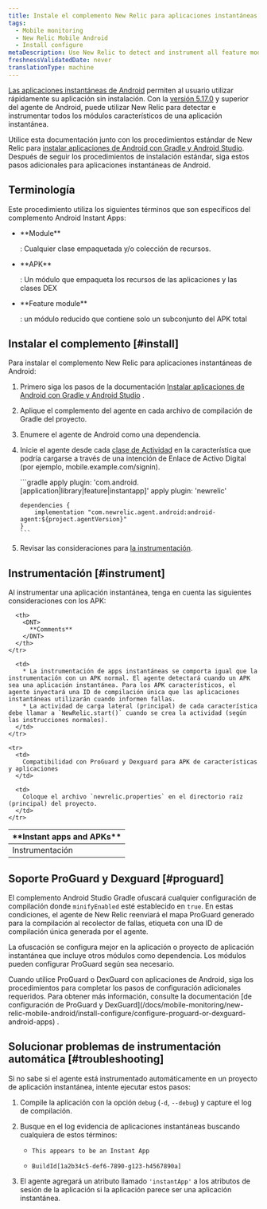 ```yaml
---
title: Instale el complemento New Relic para aplicaciones instantáneas de Android
tags:
  - Mobile monitoring
  - New Relic Mobile Android
  - Install configure
metaDescription: Use New Relic to detect and instrument all feature modules for Android Instant Apps.
freshnessValidatedDate: never
translationType: machine
---
```


[Las aplicaciones instantáneas de Android](https://developer.android.com/topic/instant-apps/index.html) permiten al usuario utilizar rápidamente su aplicación sin instalación. Con la [versión 5.17.0](/docs/release-notes/mobile-release-notes/android-release-notes/android-5170) y superior del agente de Android, puede utilizar New Relic para detectar e instrumentar todos los módulos característicos de una aplicación instantánea.

Utilice esta documentación junto con los procedimientos estándar de New Relic para [instalar aplicaciones de Android con Gradle y Android Studio](/docs/mobile-monitoring/new-relic-mobile-android/install-configure/install-android-apps-gradle-android-studio). Después de seguir los procedimientos de instalación estándar, siga estos pasos adicionales para aplicaciones instantáneas de Android.

## Terminología

Este procedimiento utiliza los siguientes términos que son específicos del complemento Android Instant Apps:

* <DNT>
    **Module**
  </DNT>

  : Cualquier clase empaquetada y/o colección de recursos.

* <DNT>
    **APK**
  </DNT>

  : Un módulo que empaqueta los recursos de las aplicaciones y las clases DEX

* <DNT>
    **Feature module**
  </DNT>

  : un módulo reducido que contiene solo un subconjunto del APK total

## Instalar el complemento [#install]

Para instalar el complemento New Relic para aplicaciones instantáneas de Android:

1. Primero siga los pasos de la documentación [Instalar aplicaciones de Android con Gradle y Android Studio](/docs/mobile-monitoring/new-relic-mobile-android/install-configure/install-android-apps-gradle-android-studio) .

2. Aplique el complemento del agente en cada archivo de compilación de Gradle del proyecto.

3. Enumere el agente de Android como una dependencia.

4. Inicie el agente desde cada [clase de Actividad](https://developer.android.com/reference/android/app/Activity.html) en la característica que podría cargarse a través de una intención de Enlace de Activo Digital (por ejemplo, mobile.example.com/signin).

   <CollapserGroup>
     <Collapser
       id="build.gradle"
       title="Ejemplo mínimo de build.gradle"
     >
       ```gradle
       apply plugin: 'com.android.[application|library|feature|instantapp]'
       apply plugin: 'newrelic'

       dependencies {
           implementation "com.newrelic.agent.android:android-agent:${project.agentVersion}"
       }
       ```
     </Collapser>
   </CollapserGroup>

5. Revisar las consideraciones para [la instrumentación](#instrument).

<InstallFeedback/>

## Instrumentación [#instrument]

Al instrumentar una aplicación instantánea, tenga en cuenta las siguientes consideraciones con los APK:

<table>
  <thead>
    <tr>
      <th style={{ width: "200px" }}>
        <DNT>
          **Instant apps and APKs**
        </DNT>
      </th>

      <th>
        <DNT>
          **Comments**
        </DNT>
      </th>
    </tr>
  </thead>

  <tbody>
    <tr>
      <td>
        Instrumentación
      </td>

      <td>
        * La instrumentación de apps instantáneas se comporta igual que la instrumentación con un APK normal. El agente detectará cuando un APK sea una aplicación instantánea. Para los APK característicos, el agente inyectará una ID de compilación única que las aplicaciones instantáneas utilizarán cuando informen fallas.
        * La actividad de carga lateral (principal) de cada característica debe llamar a `NewRelic.start()` cuando se crea la actividad (según las instrucciones normales).
      </td>
    </tr>

    <tr>
      <td>
        Compatibilidad con ProGuard y Dexguard para APK de características y aplicaciones
      </td>

      <td>
        Coloque el archivo `newrelic.properties` en el directorio raíz (principal) del proyecto.
      </td>
    </tr>
  </tbody>
</table>

## Soporte ProGuard y Dexguard [#proguard]

El complemento Android Studio Gradle ofuscará cualquier configuración de compilación donde `minifyEnabled` esté establecido en `true`. En estas condiciones, el agente de New Relic reenviará el mapa ProGuard generado para la compilación al recolector de fallas, etiqueta con una ID de compilación única generada por el agente.

La ofuscación se configura mejor en la aplicación o proyecto de aplicación instantánea que incluye otros módulos como dependencia. Los módulos pueden configurar ProGuard según sea necesario.

<Callout variant="important">
  Cuando utilice ProGuard o DexGuard con aplicaciones de Android, siga los procedimientos para completar los pasos de configuración adicionales requeridos. Para obtener más información, consulte la documentación [de configuración de ProGuard y DexGuard](/docs/mobile-monitoring/new-relic-mobile-android/install-configure/configure-proguard-or-dexguard-android-apps) .
</Callout>

## Solucionar problemas de instrumentación automática [#troubleshooting]

Si no sabe si el agente está instrumentado automáticamente en un proyecto de aplicación instantánea, intente ejecutar estos pasos:

1. Compile la aplicación con la opción `debug` (`-d`, `--debug`) y capture el log de compilación.

2. Busque en el log evidencia de aplicaciones instantáneas buscando cualquiera de estos términos:

   * ```
     This appears to be an Instant App
     ```
   * ```
     BuildId[1a2b34c5-def6-7890-g123-h4567890a]
     ```

3. El agente agregará un atributo llamado `'instantApp'` a los atributos de sesión de la aplicación si la aplicación parece ser una aplicación instantánea.
